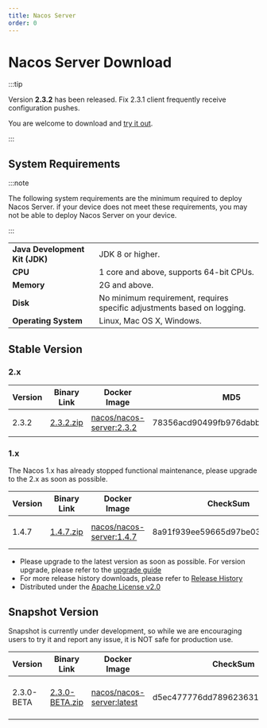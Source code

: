 ```yaml
---
title: Nacos Server
order: 0
---
```



# Nacos Server Download

:::tip

Version **2.3.2** has been released. Fix 2.3.1 client frequently receive configuration pushes.

You are welcome to download and [try it out](#stable-version).

:::


## System Requirements

:::note

The following system requirements are the minimum required to deploy Nacos Server. if your device does not meet these requirements, you may not be able to deploy Nacos Server on your device.

:::

|             |                                                                                                                         |
|-------------|------------------------------------------------------------------------------------------------------------------------------------|
| **Java Development Kit (JDK)** | JDK 8 or higher.  |
| **CPU**  | 1 core and above, supports 64-bit CPUs.    |
| **Memory** | 2G and above. |
| **Disk** | No minimum requirement, requires specific adjustments based on logging.|
| **Operating System** | Linux, Mac OS X, Windows. |

## Stable Version

### 2.x
| Version | Binary Link                                                  | Docker Image                                                 | MD5                         | Release Notes                                    | Reference Docs                                   |
| ------- | ------------------------------------------------------------ | ------------------------------------------------------------ | -------------------------------- | ------------------------------------------------ | ------------------------------------------------ |
| 2.3.2   | [2.3.2.zip](https://download.nacos.io/nacos-server/nacos-server-2.3.2.zip) | [nacos/nacos-server:2.3.2](https://hub.docker.com/r/nacos/nacos-server/tags?page=1&name=2.3.2) | 78356acd90499fb976dabbb86071c611 | [发布说明](https://github.com/alibaba/nacos/releases/tag/2.3.2)      | [快速开始](/docs/v2/quickstart/quick-start)      |

### 1.x

The Nacos 1.x has already stopped functional maintenance, please upgrade to the 2.x as soon as possible.

| Version | Binary Link                                                  | Docker Image                                                 | CheckSum                         | Release Notes                                    | Reference Docs                                   |
| ------- | ------------------------------------------------------------ | ------------------------------------------------------------ | -------------------------------- | ------------------------------------------------ | ------------------------------------------------ |
| 1.4.7   | [1.4.7.zip](https://download.nacos.io/nacos-server/nacos-server-1.4.7.zip) | [nacos/nacos-server:1.4.7](https://hub.docker.com/r/nacos/nacos-server/tags?page=1&name=1.4.7) | 8a91f939ee59665d97be031faeac5cf7 | [1.4.7 Release Notes](https://github.com/alibaba/nacos/releases/tag/1.4.7)      | [1.4.7 Quick Start](/docs/v1/quick-start)      |


 - Please upgrade to the latest version as soon as possible. For version upgrade, please refer to the [upgrade guide](/docs/v2/upgrading/version2-upgrading)
 - For more release history downloads, please refer to [Release History](release-history)
 - Distributed under the [Apache License v2.0](https://www.apache.org/licenses/)

## Snapshot Version

Snapshot is currently under development, so while we are encouraging users to try it and report any issue, it is NOT safe for production use.

| Version | Binary Link | Docker Image | CheckSum | Release Notes | Reference Docs |
| ---- | ---- | ---- | ---- | ---- | ---- |
| 2.3.0-BETA | [2.3.0-BETA.zip](https://github.com/alibaba/nacos/releases/download/2.3.0-BETA/nacos-server-2.3.0-BETA.zip) | [nacos/nacos-server:latest](https://hub.docker.com/r/nacos/nacos-server/tags?page=1&name=latest) | d5ec477776dd7896236315352c4e9953 | [2.3.0-BETA Release Notes](https://github.com/alibaba/nacos/releases/tag/2.3.0-BETA)      | [2.3.0-BETA Quick Start](/docs/user/quickstart/)      |